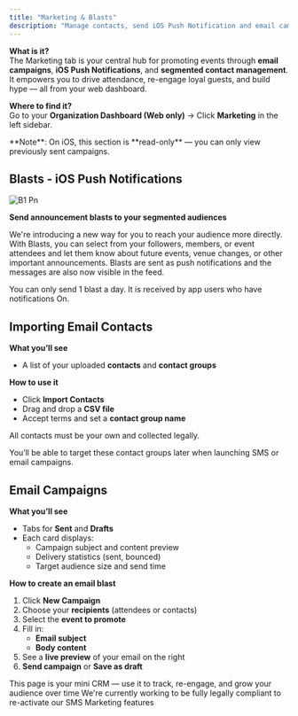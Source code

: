 ```yaml
---
title: "Marketing & Blasts"
description: "Manage contacts, send iOS Push Notification and email campaigns— all from your centralized marketing hub on web."
---
```


**What is it?**\
The Marketing tab is your central hub for promoting events through **email campaigns**, **iOS Push Notifications**, and **segmented contact management**. It empowers you to drive attendance, re-engage loyal guests, and build hype — all from your web dashboard.

**Where to find it?**\
Go to your **Organization Dashboard (Web only)** → Click **Marketing** in the left sidebar.

<Info>
  **Note**: On iOS, this section is **read-only** — you can only view previously sent campaigns.
</Info>

## Blasts - iOS Push Notifications

![B1 Pn](/images/b1.png)

**Send announcement blasts to your segmented audiences**

We're introducing a new way for you to reach your audience more directly. With Blasts, you can select from your followers, members, or event attendees and let them know about future events, venue changes, or other important announcements. Blasts are sent as push notifications and the messages are also now visible in the feed.

<Info>
  You can only send 1 blast a day. It is received by app users who have notifications On.
</Info>

## Importing Email Contacts

**What you’ll see**

- A list of your uploaded **contacts** and **contact groups**

**How to use it**

- Click **Import Contacts**
- Drag and drop a **CSV file**
- Accept terms and set a **contact group name**

<Info>
  All contacts must be your own and collected legally.
</Info>

You’ll be able to target these contact groups later when launching SMS or email campaigns.

## Email Campaigns

**What you’ll see**

- Tabs for **Sent** and **Drafts**
- Each card displays:
  - Campaign subject and content preview
  - Delivery statistics (sent, bounced)
  - Target audience size and send time

**How to create an email blast**

1. Click **New Campaign**
2. Choose your **recipients** (attendees or contacts)
3. Select the **event to promote**
4. Fill in:
   - **Email subject**
   - **Body content**
5. See a **live preview** of your email on the right
6. **Send campaign** or **Save as draft**

<Info>
  This page is your mini CRM — use it to track, re-engage, and grow your audience over time
</Info>


<Info>
  We're currently working to be fully legally compliant to re-activate our SMS Marketing features
</Info>